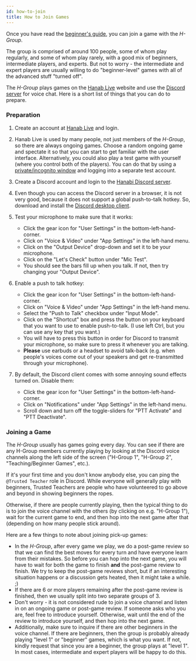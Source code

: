 ```yaml
---
id: how-to-join
title: How to Join Games
---
```


Once you have read the [beginner's guide](beginner.mdx), you can join a game with the _H-Group_.

The group is comprised of around 100 people, some of whom play regularly, and some of whom play rarely, with a good mix of beginners, intermediate players, and experts. But not to worry - the intermediate and expert players are usually willing to do "beginner-level" games with all of the advanced stuff "turned off".

The _H-Group_ plays games on the [Hanab Live](https://hanab.live) website and use the [Discord server](https://discord.gg/FADvkJp) for voice chat. Here is a short list of things that you can do to prepare.

### Preparation

1. Create an account at [Hanab Live](https://hanab.live) and login.

1. Hanab Live is used by many people, not just members of the _H-Group_, so there are always ongoing games. Choose a random ongoing game and spectate it so that you can start to get familiar with the user interface. Alternatively, you could also play a test game with yourself (where you control both of the players). You can do that by using a [private/incognito window](https://support.google.com/chrome/answer/95464?co=GENIE.Platform%3DDesktop&hl=en) and logging into a separate test account.

1. Create a Discord account and login to the [Hanabi Discord server](https://discord.gg/FADvkJp).

1. Even though you can access the Discord server in a browser, it is not very good, because it does not support a global push-to-talk hotkey. So, download and install the [Discord desktop client](https://discordapp.com/download).

1. Test your microphone to make sure that it works:

   - Click the gear icon for "User Settings" in the bottom-left-hand-corner.
   - Click on "Voice & Video" under "App Settings" in the left-hand menu.
   - Click on the "Output Device" drop-down and set it to be your microphone.
   - Click on the "Let's Check" button under "Mic Test".
   - You should see the bars fill up when you talk. If not, then try changing your "Output Device".

1. Enable a push to talk hotkey:

   - Click the gear icon for "User Settings" in the bottom-left-hand-corner.
   - Click on "Voice & Video" under "App Settings" in the left-hand menu.
   - Select the "Push to Talk" checkbox under "Input Mode".
   - Click on the "Shortcut" box and press the button on your keyboard that you want to use to enable push-to-talk. (I use left Ctrl, but you can use any key that you want.)
   - You will have to press this button in order for Discord to transmit your microphone, so make sure to press it whenever you are talking.
   - **Please** use earbuds or a headset to avoid talk-back (e.g. when people's voices come out of your speakers and get re-transmitted through your microphone).

1. By default, the Discord client comes with some annoying sound effects turned on. Disable them:

   - Click the gear icon for "User Settings" in the bottom-left-hand-corner.
   - Click on "Notifications" under "App Settings" in the left-hand menu.
   - Scroll down and turn off the toggle-sliders for "PTT Activate" and "PTT Deactivate".

### Joining a Game

The _H-Group_ usually has games going every day. You can see if there are any H-Group members currently playing by looking at the Discord voice channels along the left side of the screen ("H-Group 1", "H-Group 2", "Teaching/Beginner Games", etc.).

If it's your first time and you don't know anybody else, you can ping the `@Trusted Teacher` role in Discord. While everyone will generally play with beginners, Trusted Teachers are people who have volunteered to go above and beyond in showing beginners the ropes.

Otherwise, if there are people currently playing, then the typical thing to do is to join the voice channel with the others (by clicking on e.g. "H-Group 1"), wait for the current game to end, and then hop into the next game after that (depending on how many people stick around).

Here are a few things to note about joining pick-up games:

- In the _H-Group_, after every game we play, we do a post-game review so that we can find the best moves for every turn and have everyone learn from their mistakes. So before you can hop into the next game, you will have to wait for both the game to finish **and** the post-game review to finish. We try to keep the post-game reviews short, but if an interesting situation happens or a discussion gets heated, then it might take a while. ;)
- If there are 6 or more players remaining after the post-game review is finished, then we usually split into two separate groups of 3.
- Don't worry - it is not considered rude to join a voice channel and listen in on an ongoing game or post-game review. If someone asks who you are, feel free to introduce yourself. Otherwise, wait until the end of the review to introduce yourself, and then hop into the next game.
- Additionally, make sure to inquire if there are other beginners in the voice channel. If there are beginners, then the group is probably already playing "level 1" or "beginner" games, which is what you want. If not, kindly request that since you are a beginner, the group plays at "level 1". In most cases, intermediate and expert players will be happy to do this.
